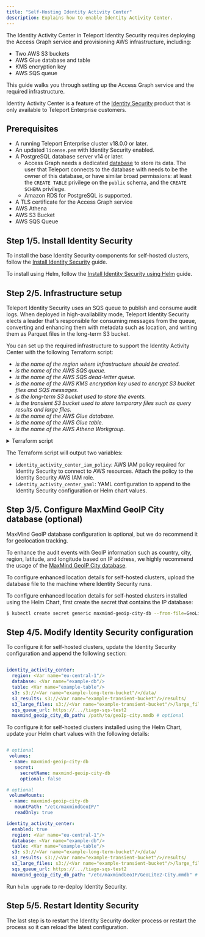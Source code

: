 ```yaml
---
title: "Self-Hosting Identity Activity Center"
description: Explains how to enable Identity Activity Center.
---
```


The Identity Activity Center in Teleport Identity Security requires deploying the Access Graph
service and provisioning AWS infrastructure, including:

- Two AWS S3 buckets
- AWS Glue database and table
- KMS encryption key
- AWS SQS queue

This guide walks you through setting up the Access Graph service and the required infrastructure.


Identity Activity Center is a feature of the [Identity Security](https://goteleport.com/platform/policy/) product that is only available
to Teleport Enterprise customers.

## Prerequisites
- A running Teleport Enterprise cluster v18.0.0 or later.
- An updated `license.pem` with Identity Security enabled.
- A PostgreSQL database server v14 or later.
  - Access Graph needs a dedicated [database](https://www.postgresql.org/docs/current/sql-createdatabase.html) to store its data.
    The user that Teleport connects to the database with needs to be the owner of this database, or have similar broad permissions:
    at least the `CREATE TABLE` privilege on the `public` schema, and the `CREATE SCHEMA` privilege.
  - Amazon RDS for PostgreSQL is supported.
- A TLS certificate for the Access Graph service
- AWS Athena
- AWS S3 Bucket
- AWS SQS Queue


## Step 1/5. Install Identity Security

<Tabs>
<TabItem label="Self-hosted cluster">

To install the base Identity Security components for self-hosted clusters, follow the [Install Identity Security](./self-hosted.mdx) guide.

</TabItem>

<TabItem label="Self-hosted cluster using Helm Chart">

To install using Helm, follow the [Install Identity Security using Helm](./self-hosted-helm.mdx) guide.

</TabItem>
</Tabs>

## Step 2/5. Infrastructure setup

Teleport Identity Security uses an SQS queue to publish and consume audit logs.
When deployed in high-availability mode, Teleport Identity Security elects a leader
that's responsible for consuming messages from the queue, converting and enhancing
them with metadata such as location, and writing them as Parquet files in the
long-term S3 bucket.

You can set up the required infrastructure to support the Identity Activity Center with the
following Terraform script:

- <Var name="eu-central-1"/> is the name of the region where infrastructure should be created.
- <Var name="example_sqs_queue"/> is the name of the AWS SQS queue.
- <Var name="example_sqs_dlq"/> is the name of the AWS SQS dead-letter queue.
- <Var name="example_kms_key"/> is the name of the AWS KMS encryption key used to encrypt S3 bucket files and SQS messages.
- <Var name="example-long-term-bucket"/> is the long-term S3 bucket used to store the events.
- <Var name="example-transient-bucket"/> is the transient S3 bucket used to store temporary files such as query results and large files.
- <Var name="example-db"/> is the name of the AWS Glue database.
- <Var name="example-table"/> is the name of the AWS Glue table.
- <Var name="example-workgroup"/> is the name of the AWS Athena Workgroup.

<details>
<summary>Terraform script</summary>

Define the variables using the script below or configure them in your
Teleport IaC script.

```bash
cat > variables.auto.tfvars << EOF
aws_region            = <Var name="eu-central-1"/>
sqs_queue_name        = <Var name="example_sqs_queue"/>
sqs_dlq_name          = <Var name="example_sqs_dlq"/>
kms_key_alias         = <Var name="example_kms_key"/>
long_term_bucket_name = <Var name="example-long-term-bucket"/>
transient_bucket_name = <Var name="example-transient-bucket"/>
database_name         = <Var name="example-db"/>
table_name            = <Var name="example-table"/>
workgroup             = <Var name="example-workgroup"/>
EOF
```

Execute the following Terraform script to create the required infrastructure.

```
(!examples/identity-activity-center/variables.tf!)

(!examples/identity-activity-center/identity_activity_center.tf!)

(!examples/identity-activity-center/policy.tf!)
```
</details>

The Terraform script will output two variables:

- `identity_activity_center_iam_policy`: AWS IAM policy required for Identity Security to connect to AWS resources. Attach the policy to the Identity Security AWS IAM role.
- `identity_activity_center_yaml`: YAML configuration to append to the Identity Security configuration or Helm chart values.

##  Step 3/5. Configure MaxMind GeoIP City database (optional)

<Admonition type="note">

MaxMind GeoIP database configuration is optional, but we do recommend it for geolocation tracking.

</Admonition>


To enhance the audit events with GeoIP information such as country, city, region, latitude,
and longitude based on IP address, we highly recommend the usage of the [MaxMind GeoIP City database](https://www.maxmind.com/en/geoip-databases).

<Tabs>
<TabItem label="Self-hosted cluster" >

To configure enhanced location details for self-hosted clusters, upload the database file to the machine where
Identity Security runs.

</TabItem>

<TabItem label="Self-hosted cluster using Helm Chart">

To configure enhanced location details for self-hosted clusters installed using the Helm Chart, first create
the secret that contains the IP database:

```bash
$ kubectl create secret generic maxmind-geoip-city-db --from-file=GeoLite2-City.mmdb

```
</TabItem>
</Tabs>


## Step 4/5. Modify Identity Security configuration

<Tabs>
<TabItem label="Self-hosted cluster" >

To configure it for self-hosted clusters, update the Identity Security configuration and
append the following section:

```yaml

identity_activity_center:
  region: <Var name="eu-central-1"/>
  database: <Var name="example-db"/>
  table: <Var name="example-table"/>
  s3: s3://<Var name="example-long-term-bucket"/>/data/
  s3_results: s3://<Var name="example-transient-bucket"/>/results/
  s3_large_files: s3://<Var name="example-transient-bucket"/>/large_files
  sqs_queue_url: https://.../tiago-sqs-test2
  maxmind_geoip_city_db_path: /path/to/geoIp-city.mmdb # optional

```

</TabItem>

<TabItem label="Self-hosted cluster using Helm Chart">

To configure it for self-hosted clusters installed using the Helm Chart, update your
Helm chart values with the following details:

```yaml

# optional
 volumes:
 - name: maxmind-geoip-city-db
   secret:
     secretName: maxmind-geoip-city-db
     optional: false

# optional
 volumeMounts:
 - name: maxmind-geoip-city-db
   mountPath: "/etc/maxmindGeoIP/"
   readOnly: true

identity_activity_center:
  enabled: true
  region: <Var name="eu-central-1"/>
  database: <Var name="example-db"/>
  table: <Var name="example-table"/>
  s3: s3://<Var name="example-long-term-bucket"/>/data/
  s3_results: s3://<Var name="example-transient-bucket"/>/results/
  s3_large_files: s3://<Var name="example-transient-bucket"/>/large_files
  sqs_queue_url: https://.../tiago-sqs-test2
  maxmind_geoip_city_db_path: "/etc/maxmindGeoIP/GeoLite2-City.mmdb" # optional
```

Run `helm upgrade` to re-deploy Identity Security.

</TabItem>
</Tabs>


## Step 5/5. Restart Identity Security

The last step is to restart the Identity Security docker process or restart the process
so it can reload the latest configuration.